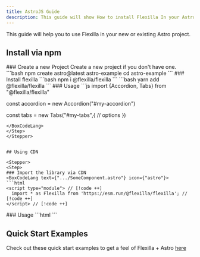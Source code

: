 ```yaml
---
title: AstroJS Guide
description: This guide will show How to install Flexilla In your AstroJS Project
---
```



This guide will help you to use Flexilla in your new or existing Astro project.

## Install via npm

<Stepper>
<Step>
### Create a new Project
Create a new project if you don't have one.
<BoxCodeLang text={"Shell"} icon={"shell"}>
```bash
npm create astro@latest astro-example
cd astro-example
```
</BoxCodeLang>
</Step>
<Step>
### Install flexilla
<TabCodeGroup
  values={[
    { text: "npm", value: "npm-tab", icon: "npm"},
    { text: "yarn", value: "yarn-tab", icon: "yarn"},
  ]}
  autoHeight
  showCopyBlock
>
  <TabPanel value="npm-tab" active={true}>
```bash 
npm i @flexilla/flexilla
```
  </TabPanel>
  <TabPanel value="yarn-tab">
```bash 
yarn add @flexilla/flexilla
```
  </TabPanel>
</TabCodeGroup>
</Step>
<Step>
### Usage
<BoxCodeLang text={"script"} icon={"js"}>
```js
import {Accordion, Tabs} from "@flexilla/flexilla"

const accordion = new Accordion("#my-accordion")

const tabs = new  Tabs("#my-tabs",{ 
    // options
})
```
</BoxCodeLang>
</Step>
</Stepper>


## Using CDN

<Stepper>
<Step>
### Import the library via CDN
<BoxCodeLang text={".../SomeComponent.astro"} icon={"astro"}>
```html
<script type="module"> // [!code ++]
  import * as Flexilla from 'https://esm.run/@flexilla/flexilla'; // [!code ++]
</script> // [!code ++]
```
</BoxCodeLang>
</Step>
<Step>
### Usage
<BoxCodeLang text={".../SomeComponent.astro"} icon={"astro"}>
```html
<script type="module">
  new Flexilla.Tabs("[data-tabs-el]") // [!code ++]
  Flexilla.Accordion.AutoInit(".accordion-el") // [!code ++]
</script>
```
</BoxCodeLang>
</Step>
</Stepper>



## Quick Start Examples

Check out these quick start examples to get a feel of Flexilla + Astro [here](https://github.com/unoforge/flexilla/tree/main/examples/astro-example)